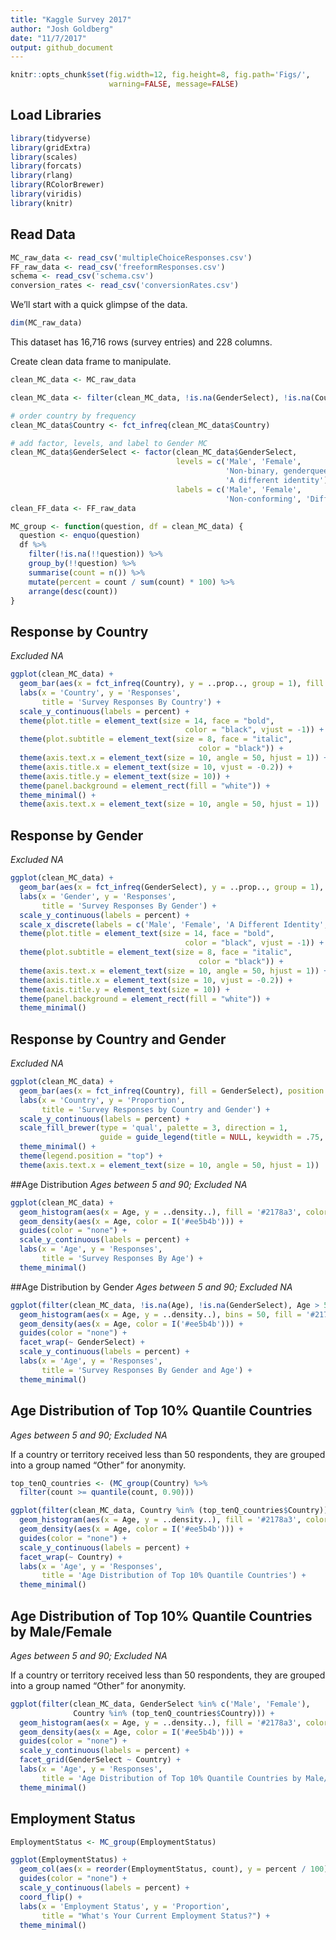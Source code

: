 ```yaml
---
title: "Kaggle Survey 2017"
author: "Josh Goldberg"
date: "11/7/2017"
output: github_document
---
```


```r
knitr::opts_chunk$set(fig.width=12, fig.height=8, fig.path='Figs/',
                      warning=FALSE, message=FALSE)
```

## Load Libraries
```r
library(tidyverse)
library(gridExtra)
library(scales)
library(forcats)
library(rlang)
library(RColorBrewer)
library(viridis)
library(knitr)
```

## Read Data
```r
MC_raw_data <- read_csv('multipleChoiceResponses.csv')
FF_raw_data <- read_csv('freeformResponses.csv')
schema <- read_csv('schema.csv')
conversion_rates <- read_csv('conversionRates.csv')
```

We'll start with a quick glimpse of the data.
```r
dim(MC_raw_data)
```

This dataset has 16,716 rows (survey entries) and 228 columns.

Create clean data frame to manipulate.
```r
clean_MC_data <- MC_raw_data

clean_MC_data <- filter(clean_MC_data, !is.na(GenderSelect), !is.na(Country), !is.na(Age), !is.na(EmploymentStatus), Age > 5 & Age < 90)

# order country by frequency
clean_MC_data$Country <- fct_infreq(clean_MC_data$Country)

# add factor, levels, and label to Gender MC
clean_MC_data$GenderSelect <- factor(clean_MC_data$GenderSelect, 
                                     levels = c('Male', 'Female', 
                                                'Non-binary, genderqueer, or gender non-conforming', 
                                                'A different identity'),
                                     labels = c('Male', 'Female', 
                                                'Non-conforming', 'Different Identity'))
clean_FF_data <- FF_raw_data
```

```r
MC_group <- function(question, df = clean_MC_data) {
  question <- enquo(question)
  df %>% 
    filter(!is.na(!!question)) %>%
    group_by(!!question) %>% 
    summarise(count = n()) %>% 
    mutate(percent = count / sum(count) * 100) %>% 
    arrange(desc(count))
}
```

## Response by Country
*Excluded NA*
```r
ggplot(clean_MC_data) +
  geom_bar(aes(x = fct_infreq(Country), y = ..prop.., group = 1), fill = '#2178a3', color = 'white') +
  labs(x = 'Country', y = 'Responses',
       title = 'Survey Responses By Country') +
  scale_y_continuous(labels = percent) +
  theme(plot.title = element_text(size = 14, face = "bold",
                                       color = "black", vjust = -1)) +
  theme(plot.subtitle = element_text(size = 8, face = "italic",
                                          color = "black")) +
  theme(axis.text.x = element_text(size = 10, angle = 50, hjust = 1)) +
  theme(axis.title.x = element_text(size = 10, vjust = -0.2)) +
  theme(axis.title.y = element_text(size = 10)) +
  theme(panel.background = element_rect(fill = "white")) +
  theme_minimal() +
  theme(axis.text.x = element_text(size = 10, angle = 50, hjust = 1))
```

## Response by Gender
*Excluded NA*
```r
ggplot(clean_MC_data) +
  geom_bar(aes(x = fct_infreq(GenderSelect), y = ..prop.., group = 1), fill = '#2178a3', color = 'white') +
  labs(x = 'Gender', y = 'Responses',
       title = 'Survey Responses By Gender') +
  scale_y_continuous(labels = percent) +
  scale_x_discrete(labels = c('Male', 'Female', 'A Different Identity', 'Non-conforming')) +
  theme(plot.title = element_text(size = 14, face = "bold",
                                       color = "black", vjust = -1)) +
  theme(plot.subtitle = element_text(size = 8, face = "italic",
                                          color = "black")) +
  theme(axis.text.x = element_text(size = 10, angle = 50, hjust = 1)) +
  theme(axis.title.x = element_text(size = 10, vjust = -0.2)) +
  theme(axis.title.y = element_text(size = 10)) +
  theme(panel.background = element_rect(fill = "white")) +
  theme_minimal() 
```


## Response by Country and Gender
*Excluded NA*
```r
ggplot(clean_MC_data) +
  geom_bar(aes(x = fct_infreq(Country), fill = GenderSelect), position = 'fill') +
  labs(x = 'Country', y = 'Proportion',
       title = 'Survey Responses by Country and Gender') +
  scale_y_continuous(labels = percent) +
  scale_fill_brewer(type = 'qual', palette = 3, direction = 1,
                    guide = guide_legend(title = NULL, keywidth = .75, keyheight = .75), name = 'Gender') +
  theme_minimal() +
  theme(legend.position = "top") +
  theme(axis.text.x = element_text(size = 10, angle = 50, hjust = 1))
```

##Age Distribution
*Ages between 5 and 90; Excluded NA*
```r
ggplot(clean_MC_data) +
  geom_histogram(aes(x = Age, y = ..density..), fill = '#2178a3', color = 'white') +
  geom_density(aes(x = Age, color = I('#ee5b4b'))) +
  guides(color = "none") +
  scale_y_continuous(labels = percent) +
  labs(x = 'Age', y = 'Responses',
       title = 'Survey Responses By Age') +
  theme_minimal()
```

##Age Distribution by Gender
*Ages between 5 and 90; Excluded NA*
```r
ggplot(filter(clean_MC_data, !is.na(Age), !is.na(GenderSelect), Age > 5 & Age < 90)) +
  geom_histogram(aes(x = Age, y = ..density..), bins = 50, fill = '#2178a3', color = 'white') +
  geom_density(aes(x = Age, color = I('#ee5b4b'))) +
  guides(color = "none") +
  facet_wrap(~ GenderSelect) +
  scale_y_continuous(labels = percent) +
  labs(x = 'Age', y = 'Responses',
       title = 'Survey Responses By Gender and Age') +
  theme_minimal()
```

## Age Distribution of Top 10% Quantile Countries
*Ages between 5 and 90; Excluded NA*

If a country or territory received less than 50 respondents, they are grouped into a group named “Other” for anonymity.
```r
top_tenQ_countries <- (MC_group(Country) %>%
  filter(count >= quantile(count, 0.90)))

ggplot(filter(clean_MC_data, Country %in% (top_tenQ_countries$Country))) +
  geom_histogram(aes(x = Age, y = ..density..), fill = '#2178a3', color = 'white') +
  geom_density(aes(x = Age, color = I('#ee5b4b'))) +
  guides(color = "none") +
  scale_y_continuous(labels = percent) +
  facet_wrap(~ Country) +
  labs(x = 'Age', y = 'Responses',
       title = 'Age Distribution of Top 10% Quantile Countries') +
  theme_minimal()
```

## Age Distribution of Top 10% Quantile Countries by Male/Female
*Ages between 5 and 90; Excluded NA*

If a country or territory received less than 50 respondents, they are grouped into a group named “Other” for anonymity.
```r
ggplot(filter(clean_MC_data, GenderSelect %in% c('Male', 'Female'),
              Country %in% (top_tenQ_countries$Country))) +
  geom_histogram(aes(x = Age, y = ..density..), fill = '#2178a3', color = 'white') +
  geom_density(aes(x = Age, color = I('#ee5b4b'))) +
  guides(color = "none") +
  scale_y_continuous(labels = percent) +
  facet_grid(GenderSelect ~ Country) +
  labs(x = 'Age', y = 'Responses',
       title = 'Age Distribution of Top 10% Quantile Countries by Male/Female') +
  theme_minimal()
```

## Employment Status
```r
EmploymentStatus <- MC_group(EmploymentStatus)

ggplot(EmploymentStatus) +
  geom_col(aes(x = reorder(EmploymentStatus, count), y = percent / 100), fill = '#2178a3', color = 'white') +
  guides(color = "none") +
  scale_y_continuous(labels = percent) +
  coord_flip() +
  labs(x = 'Employment Status', y = 'Proportion',
       title = "What's Your Current Employment Status?") +
  theme_minimal()
```



















